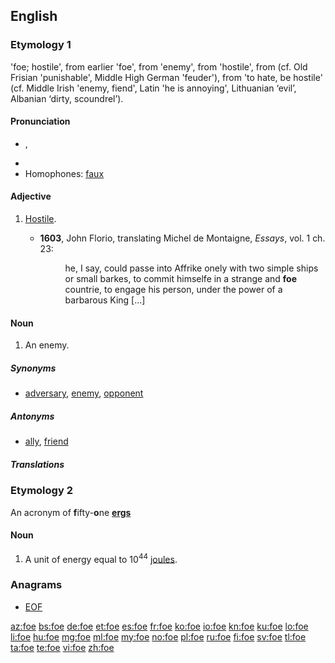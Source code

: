 {{also|FoE|FOE}}
==English==

===Etymology 1===
{{etyl|enm}} {{term|fo|lang=enm}} 'foe; hostile', from earlier {{term|ifo|lang=enm}} 'foe', from {{etyl|ang}} {{term|gefah|ġefāh}} 'enemy', from {{term|fah|fāh}} 'hostile', from {{proto|Germanic|faihaz}} (cf. Old Frisian {{term|fāch|lang=ofs}} 'punishable', Middle High German {{term|gevēch|lang=gmh}} 'feuder'), from {{proto|Indo-European|peik/k̑-}} 'to hate, be hostile' (cf. Middle Irish {{term|oech|lang=mga}} 'enemy, fiend', Latin {{term|piget|lang=la}} 'he is annoying', Lithuanian {{term|pìktas|lang=lt}} ‘evil’, Albanian {{term|pis|lang=sq}} ‘dirty, scoundrel’).

====Pronunciation====
* {{IPA|/fəʊ/}}, {{audio|en-us-foe.ogg|Audio (US)}}
* {{rhymes|əʊ}}
* Homophones: [[faux]]

====Adjective====
{{en-adj}}

# {{obsolete}} [[hostile|Hostile]].
#* '''1603''', John Florio, translating Michel de Montaigne, ''Essays'', vol. 1 ch. 23:
#*: he, I say, could passe into Affrike onely with two simple ships or small barkes, to commit himselfe in a strange and '''foe''' countrie, to engage his person, under the power of a barbarous King [...]

====Noun====
{{en-noun}}

# An enemy.

=====Synonyms=====
* {{sense|enemy}} [[adversary]], [[enemy]], [[opponent]]

=====Antonyms=====
* {{sense|enemy}} [[ally]], [[friend]]

=====Translations=====
{{trans-see|enemy}}

===Etymology 2===
An acronym of '''f'''ifty-'''o'''ne '''[[erg]]s'''

====Noun====
{{en-noun}}

# A unit of energy equal to 10<sup>44</sup> [[joule]]s.

===Anagrams===
* [[EOF#English|EOF]]

[[az:foe]]
[[bs:foe]]
[[de:foe]]
[[et:foe]]
[[es:foe]]
[[fr:foe]]
[[ko:foe]]
[[io:foe]]
[[kn:foe]]
[[ku:foe]]
[[lo:foe]]
[[li:foe]]
[[hu:foe]]
[[mg:foe]]
[[ml:foe]]
[[my:foe]]
[[no:foe]]
[[pl:foe]]
[[ru:foe]]
[[fi:foe]]
[[sv:foe]]
[[tl:foe]]
[[ta:foe]]
[[te:foe]]
[[vi:foe]]
[[zh:foe]]